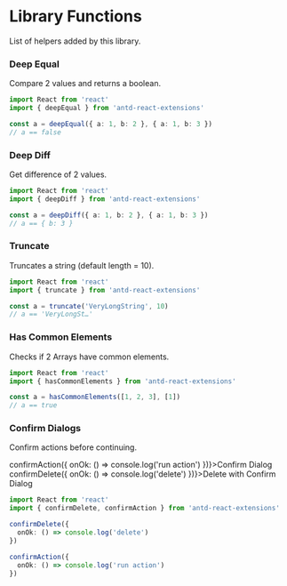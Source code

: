 
<Meta title="Library Functions" />

# Library Functions

List of helpers added by this library.

### Deep Equal

Compare 2 values and returns a boolean.

```ts
import React from 'react'
import { deepEqual } from 'antd-react-extensions'

const a = deepEqual({ a: 1, b: 2 }, { a: 1, b: 3 })
// a == false
```

### Deep Diff

Get difference of 2 values.

```ts
import React from 'react'
import { deepDiff } from 'antd-react-extensions'

const a = deepDiff({ a: 1, b: 2 }, { a: 1, b: 3 })
// a == { b: 3 }
```

### Truncate

Truncates a string (default length = 10).

```ts
import React from 'react'
import { truncate } from 'antd-react-extensions'

const a = truncate('VeryLongString', 10)
// a == 'VeryLongSt…'
```

### Has Common Elements

Checks if 2 Arrays have common elements.

```ts
import React from 'react'
import { hasCommonElements } from 'antd-react-extensions'

const a = hasCommonElements([1, 2, 3], [1])
// a == true
```

### Confirm Dialogs

Confirm actions before continuing.

<Canvas>
  <EnhancedButton onClick={() => confirmAction({
    onOk: () => console.log('run action')
  })}>Confirm Dialog</EnhancedButton>
</Canvas>

<Canvas>
  <EnhancedButton onClick={() => confirmDelete({
    onOk: () => console.log('delete')
  })}>Delete with Confirm Dialog</EnhancedButton>
</Canvas>

```ts
import React from 'react'
import { confirmDelete, confirmAction } from 'antd-react-extensions'

confirmDelete({
  onOk: () => console.log('delete')
})

confirmAction({
  onOk: () => console.log('run action')
})
```

